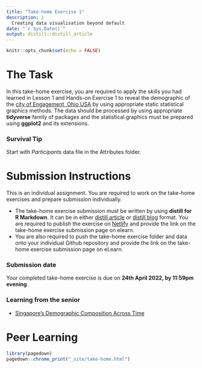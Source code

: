 ```yaml
---
title: "Take-home Exercise 1"
description: |
  Creating data visualisation beyond default
date: "`r Sys.Date()`"
output: distill::distill_article
---
```


```r
knitr::opts_chunk$set(echo = FALSE)
```

# The Task

In this take-home exercise, you are required to apply the skills you had learned in Lesson 1 and Hands-on Exercise 1 to reveal the demographic of the [city of Engagement, Ohio USA](https://vast-challenge.github.io/2022/) by using appropriate static statistical graphics methods.  The data should be processed by using appropriate **tidyverse** family of packages and the statistical graphics must be prepared using **ggplot2** and its extensions.

### Survival Tip

Start with *Participant*s data file in the Attributes folder.

# Submission Instructions 

This is an individual assignment. You are required to work on the take-home exercises and prepare submission individually. 

- The take-home exercise submission must be written by using **distill for R Markdown**.  It can be in either [distill article](https://distill.pub/guide/) or [distill blog ](https://rstudio.github.io/distill/blog.html) format. You are required to publish the exercise on [Netlify](https://www.netlify.com/) and provide the link on the take-home exercise submission page on elearn. 
- You are also required to push the take-home exercise folder and data onto your individual Github repository and provide the link on the take-home exercise submission page on eLearn.
 
### Submission date 
 
Your completed take-home exercise is due on **24th April 2022, by 11:59pm evening**.

### Learning from the senior

- [Singapore’s Demographic Composition Across Time](https://rpubs.com/deniseadele/584423)


# Peer Learning



```r
library(pagedown)
pagedown::chrome_print("_site/take-home.html")
```




















